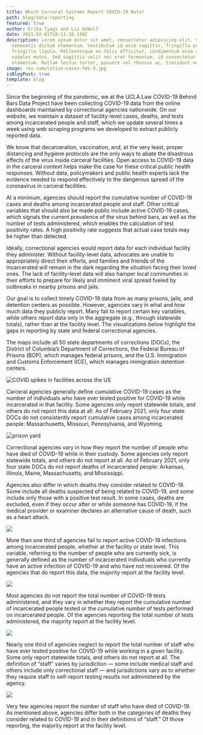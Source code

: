 ```yaml
---
title: Which Carceral Systems Report COVID-19 Data?
path: blog/data-reporting
featured: true
author: Erika Tyagi and Liz DeWolf
date: 2021-02-01T18:11:10.148Z
description: Lorem ipsum dolor sit amet, consectetur adipiscing elit. Sed
  venenatis dictum elementum. Vestibulum id enim sagittis, fringilla purus eget,
  fringilla ligula. Pellentesque eu felis efficitur, condimentum enim vel,
  sodales metus. Sed sagittis velit nec erat fermentum, id consectetur augue
  elementum. Nullam lectus tortor, posuere vel rhoncus ac, tincidunt nec justo.
image: res-cumulative-cases-feb-9.jpg
isBlogPost: true
template: blog
---
```

Since the beginning of the pandemic, we at the UCLA Law COVID-19 Behind Bars Data Project have been collecting COVID-19 data from the online dashboards maintained by correctional agencies nationwide. On our website, we maintain a dataset of facility-level cases, deaths, and tests among incarcerated people and staff, which we update several times a week using web scraping programs we developed to extract publicly reported data.

We know that decarceration, vaccination, and, at the very least, proper distancing and hygiene protocols are the only ways to abate the disastrous effects of the virus inside carceral facilities. Open access to COVID-19 data in the carceral context helps make the case for these critical public health responses. Without data, policymakers and public health experts lack the evidence needed to respond effectively to the dangerous spread of the coronavirus in carceral facilities. 

At a minimum, agencies should report the cumulative number of COVID-19 cases and deaths among incarcerated people and staff. Other critical variables that should also be made public include active COVID-19 cases, which signals the current prevalence of the virus behind bars, as well as the number of tests administered, which enables the calculation of test positivity rates. A high positivity rate suggests that actual case totals may be higher than detected. 

Ideally, correctional agencies would report data for each individual facility they administer. Without facility-level data, advocates are unable to appropriately direct their efforts, and families and friends of the incarcerated will remain in the dark regarding the situation facing their loved ones. The lack of facility-level data will also hamper local communities in their efforts to prepare for likely and imminent viral spread fueled by outbreaks in nearby prisons and jails. 

Our goal is to collect timely COVID-19 data from as many prisons, jails, and detention centers as possible. However, agencies vary in what and how much data they publicly report. Many fail to report certain key variables, while others report data only in the aggregate (e.g., through statewide totals), rather than at the facility level. The visualizations below highlight the gaps in reporting by state and federal correctional agencies.

The maps include all 50 state departments of corrections (DOCs), the District of Columbia’s Department of Corrections, the Federal Bureau of Prisons (BOP), which manages federal prisons, and the U.S. Immigration and Customs Enforcement (ICE), which manages immigration detention centers. 

![COVID spikes in facilities across the US](res-cumulative-cases-feb-9.jpg "spikes")

Carceral agencies generally define cumulative COVID-19 cases as the number of individuals who have ever tested positive for COVID-19 while incarcerated in that facility. Some agencies only report statewide totals, and others do not report this data at all. As of February 2021, only four state DOCs do not consistently report cumulative cases among incarcerated people: Massachusetts, Missouri, Pennsylvania, and Wyoming.

![prison yard](res-cumulative-deaths-feb-9.jpg "yard")

Correctional agencies vary in how they report the number of people who have died of COVID-19 while in their custody. Some agencies only report statewide totals, and others do not report at all. 
As of February 2021, only four state DOCs do not report deaths of incarcerated people: Arkansas, Illinois, Maine, Massachusetts, and Mississippi. 

Agencies also differ in which deaths they consider related to COVID-19. Some include all deaths suspected of being related to COVID-19, and some include only those with a positive test result. In some cases, deaths are excluded, even if they occur after or while someone has COVID-19, if the medical provider or examiner declares an alternative cause of death, such as a heart attack. 

![](res-active-feb-9.jpg)

More than one third of agencies fail to report active COVID-19 infections among incarcerated people, whether at the facility or state level. This variable, referring to the number of people who are currently sick, is generally defined as the number of incarcerated individuals who currently have an active infection of COVID-19 and who have not recovered. Of the agencies that do report this data, the majority report at the facility level.

![](res-tests-feb-9.jpg)

Most agencies do not report the total number of COVID-19 tests administered, and they vary in whether they report the cumulative number of incarcerated people tested or the cumulative number of tests performed on incarcerated people. Of the agencies reporting the total number of tests administered, the majority report at the facility level. 

![](staff-cases-feb-9.jpg)

Nearly one third of agencies neglect to report the total number of staff who have ever tested positive for COVID-19 while working in a given facility. Some only report statewide totals, and others do not report at all. The definition of “staff” varies by jurisdiction — some include medical staff and others include only correctional staff — and jurisdictions vary as to whether they require staff to self-report testing results not administered by the agency. 

![](staff-deaths-feb-9.jpg)

Very few agencies report the number of staff who have died of COVID-19. As mentioned above, agencies differ both in the categories of deaths they consider related to COVID-19 and in their definitions of “staff.”
Of those reporting, the majority report at the facility level.